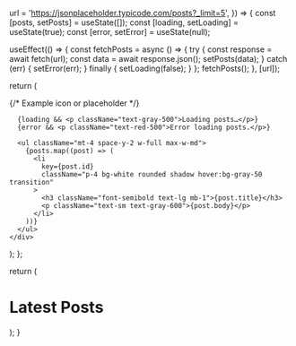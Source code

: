 
  url = 'https://jsonplaceholder.typicode.com/posts?_limit=5',
}) => {
  const [posts, setPosts] = useState([]);
  const [loading, setLoading] = useState(true);
  const [error, setError] = useState(null);

  useEffect(() => {
    const fetchPosts = async () => {
      try {
        const response = await fetch(url);
        const data = await response.json();
        setPosts(data);
      } catch (err) {
        setError(err);
      } finally {
        setLoading(false);
      }
    };
    fetchPosts();
  }, [url]);

  return (
    <div className="flex flex-col items-center justify-center p-10">
      <div className="relative w-12 h-12 mb-4">
        {/* Example icon or placeholder */}
        <span className="absolute inset-0 bg-gray-300 rounded-full" />
      </div>

      {loading && <p className="text-gray-500">Loading posts…</p>}
      {error && <p className="text-red-500">Error loading posts.</p>}

      <ul className="mt-4 space-y-2 w-full max-w-md">
        {posts.map((post) => (
          <li
            key={post.id}
            className="p-4 bg-white rounded shadow hover:bg-gray-50 transition"
          >
            <h3 className="font-semibold text-lg mb-1">{post.title}</h3>
            <p className="text-sm text-gray-600">{post.body}</p>
          </li>
        ))}
      </ul>
    </div>
  );
};

  return (
    <div className="min-h-screen bg-gray-100 p-6">
      <h1 className="text-2xl font-bold mb-6">Latest Posts</h1>
      <PostList url='https://jsonplaceholder.typicode.com/posts?_limit=10' />
    </div>
  );
}



